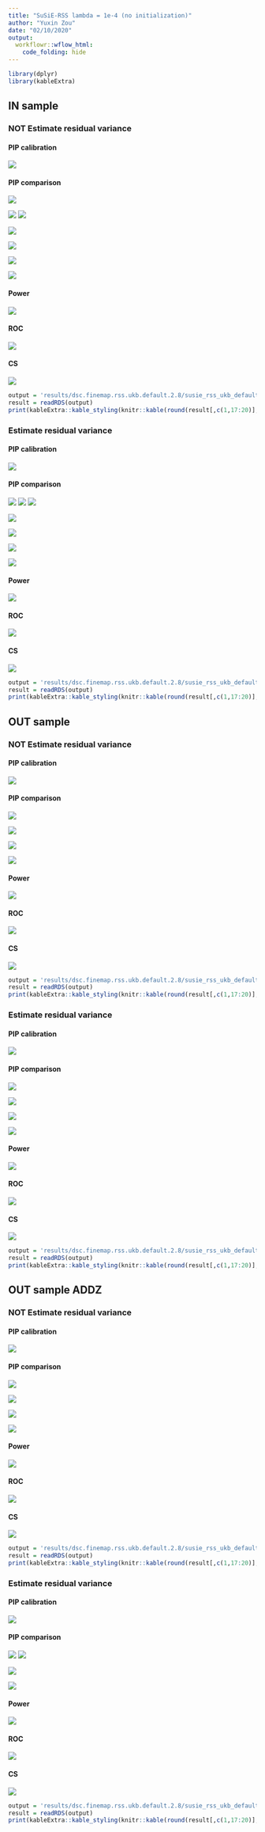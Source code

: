 ```yaml
---
title: "SuSiE-RSS lambda = 1e-4 (no initialization)"
author: "Yuxin Zou"
date: "02/10/2020"
output:
  workflowr::wflow_html:
    code_folding: hide
---
```


```r
library(dplyr)
library(kableExtra)
```

## IN sample

### NOT Estimate residual variance

#### PIP calibration

![](assets/dsc.finemap.rss.ukb.default.2.8/susie_rss_ukb_default_pip_calibration/susie_rss_ukb_default_pip_initNA_AZFALSE_ldin_sample_ERFALSE_lamb1e-04_pipcali.png)

#### PIP comparison

![](assets/dsc.finemap.rss.ukb.default.2.8/susie_rss_ukb_default_pip_comparison/susie_rss_ukb_default_pip_initNA_AZFALSE_ldin_sample_ERFALSE_lamb1e-04_rssVSsusie.png)

![](assets/dsc.finemap.rss.ukb.default.2.8/susie_rss_ukb_default_pip_comparison/susie_rss_ukb_default_pip_initNA_AZFALSE_ldin_sample_ERFALSE_lamb1e-04_rssVScaviar.png)
![](assets/dsc.finemap.rss.ukb.default.2.8/susie_rss_ukb_default_pip_comparison/susie_rss_ukb_default_pip_initNA_AZFALSE_ldin_sample_ERFALSE_lamb1e-04_rssVSfinemap.png)

![](assets/dsc.finemap.rss.ukb.default.2.8/susie_rss_ukb_default_pip_comparison/susie_rss_ukb_default_pip_initNA_AZFALSE_ldin_sample_ERFALSE_lamb1e-04_rssVSfinemapv3.png)

![](assets/dsc.finemap.rss.ukb.default.2.8/susie_rss_ukb_default_pip_comparison/susie_rss_ukb_default_pip_initNA_AZFALSE_ldin_sample_ERFALSE_lamb1e-04_susieVScaviar.png)

![](assets/dsc.finemap.rss.ukb.default.2.8/susie_rss_ukb_default_pip_comparison/susie_rss_ukb_default_pip_initNA_AZFALSE_ldin_sample_ERFALSE_lamb1e-04_susieVSfinemap.png)

![](assets/dsc.finemap.rss.ukb.default.2.8/susie_rss_ukb_default_pip_comparison/susie_rss_ukb_default_pip_initNA_AZFALSE_ldin_sample_ERFALSE_lamb1e-04_susieVSfinemapv3.png)

#### Power

![](assets/dsc.finemap.rss.ukb.default.2.8/susie_rss_ukb_default_roc/susie_rss_ukb_default_pip_initNA_AZFALSE_ldin_sample_ERFALSE_lamb1e-04_roc_all_power_combine.png)

#### ROC

![](assets/dsc.finemap.rss.ukb.default.2.8/susie_rss_ukb_default_roc/susie_rss_ukb_default_pip_initNA_AZFALSE_ldin_sample_ERFALSE_lamb1e-04_roc_all_roc_combine.png)

#### CS

![](assets/dsc.finemap.rss.ukb.default.2.8/susie_rss_ukb_default_cs_compare/susie_rss_ukb_default_pip_initNA_AZFALSE_ldin_sample_ERFALSE_lamb1e-04_cs_plots.png)

```r
output = 'results/dsc.finemap.rss.ukb.default.2.8/susie_rss_ukb_default_cs_compare/susie_rss_ukb_default_pip_initNA_AZFALSE_ldin_sample_ERFALSE_lamb1e-04_cs.rds'
result = readRDS(output)
print(kableExtra::kable_styling(knitr::kable(round(result[,c(1,17:20)],4))))
```

### Estimate residual variance

#### PIP calibration

![](assets/dsc.finemap.rss.ukb.default.2.8/susie_rss_ukb_default_pip_calibration/susie_rss_ukb_default_pip_initNA_AZFALSE_ldin_sample_ERTRUE_lamb1e-04_pipcali.png)

#### PIP comparison

![](assets/dsc.finemap.rss.ukb.default.2.8/susie_rss_ukb_default_pip_comparison/susie_rss_ukb_default_pip_initNA_AZFALSE_ldin_sample_ERTRUE_lamb1e-04_rssVSsusie.png)
![](assets/dsc.finemap.rss.ukb.default.2.8/susie_rss_ukb_default_pip_comparison/susie_rss_ukb_default_pip_initNA_AZFALSE_ldin_sample_ERTRUE_lamb1e-04_rssVScaviar.png)
![](assets/dsc.finemap.rss.ukb.default.2.8/susie_rss_ukb_default_pip_comparison/susie_rss_ukb_default_pip_initNA_AZFALSE_ldin_sample_ERTRUE_lamb1e-04_rssVSfinemap.png)

![](assets/dsc.finemap.rss.ukb.default.2.8/susie_rss_ukb_default_pip_comparison/susie_rss_ukb_default_pip_initNA_AZFALSE_ldin_sample_ERTRUE_lamb1e-04_rssVSfinemapv3.png)

![](assets/dsc.finemap.rss.ukb.default.2.8/susie_rss_ukb_default_pip_comparison/susie_rss_ukb_default_pip_initNA_AZFALSE_ldin_sample_ERTRUE_lamb1e-04_susieVScaviar.png)

![](assets/dsc.finemap.rss.ukb.default.2.8/susie_rss_ukb_default_pip_comparison/susie_rss_ukb_default_pip_initNA_AZFALSE_ldin_sample_ERTRUE_lamb1e-04_susieVSfinemap.png)

![](assets/dsc.finemap.rss.ukb.default.2.8/susie_rss_ukb_default_pip_comparison/susie_rss_ukb_default_pip_initNA_AZFALSE_ldin_sample_ERTRUE_lamb1e-04_susieVSfinemapv3.png)

#### Power

![](assets/dsc.finemap.rss.ukb.default.2.8/susie_rss_ukb_default_roc/susie_rss_ukb_default_pip_initNA_AZFALSE_ldin_sample_ERTRUE_lamb1e-04_roc_all_power_combine.png)

#### ROC

![](assets/dsc.finemap.rss.ukb.default.2.8/susie_rss_ukb_default_roc/susie_rss_ukb_default_pip_initNA_AZFALSE_ldin_sample_ERTRUE_lamb1e-04_roc_all_roc_combine.png)

#### CS

![](assets/dsc.finemap.rss.ukb.default.2.8/susie_rss_ukb_default_cs_compare/susie_rss_ukb_default_pip_initNA_AZFALSE_ldin_sample_ERTRUE_lamb1e-04_cs_plots.png)

```r
output = 'results/dsc.finemap.rss.ukb.default.2.8/susie_rss_ukb_default_cs_compare/susie_rss_ukb_default_pip_initNA_AZFALSE_ldin_sample_ERTRUE_lamb1e-04_cs.rds'
result = readRDS(output)
print(kableExtra::kable_styling(knitr::kable(round(result[,c(1,17:20)],4))))
```

## OUT sample

### NOT Estimate residual variance

#### PIP calibration

![](assets/dsc.finemap.rss.ukb.default.2.8/susie_rss_ukb_default_pip_calibration/susie_rss_ukb_default_pip_initNA_AZFALSE_ldref_sample_ERFALSE_lamb1e-04_pipcali.png)

#### PIP comparison

![](assets/dsc.finemap.rss.ukb.default.2.8/susie_rss_ukb_default_pip_comparison/susie_rss_ukb_default_pip_initNA_AZFALSE_ldref_sample_ERFALSE_lamb1e-04_rssVSsusie.png)

![](assets/dsc.finemap.rss.ukb.default.2.8/susie_rss_ukb_default_pip_comparison/susie_rss_ukb_default_pip_initNA_AZFALSE_ldref_sample_ERFALSE_lamb1e-04_rssVScaviar.png)

![](assets/dsc.finemap.rss.ukb.default.2.8/susie_rss_ukb_default_pip_comparison/susie_rss_ukb_default_pip_initNA_AZFALSE_ldref_sample_ERFALSE_lamb1e-04_rssVSfinemap.png)

![](assets/dsc.finemap.rss.ukb.default.2.8/susie_rss_ukb_default_pip_comparison/susie_rss_ukb_default_pip_initNA_AZFALSE_ldref_sample_ERFALSE_lamb1e-04_rssVSfinemapv3.png)

#### Power

![](assets/dsc.finemap.rss.ukb.default.2.8/susie_rss_ukb_default_roc/susie_rss_ukb_default_pip_initNA_AZFALSE_ldref_sample_ERFALSE_lamb1e-04_roc_all_power_combine.png)

#### ROC

![](assets/dsc.finemap.rss.ukb.default.2.8/susie_rss_ukb_default_roc/susie_rss_ukb_default_pip_initNA_AZFALSE_ldref_sample_ERFALSE_lamb1e-04_roc_all_roc_combine.png)

#### CS

![](assets/dsc.finemap.rss.ukb.default.2.8/susie_rss_ukb_default_cs_compare/susie_rss_ukb_default_pip_initNA_AZFALSE_ldref_sample_ERFALSE_lamb1e-04_cs_plots.png)

```r
output = 'results/dsc.finemap.rss.ukb.default.2.8/susie_rss_ukb_default_cs_compare/susie_rss_ukb_default_pip_initNA_AZFALSE_ldref_sample_ERFALSE_lamb1e-04_cs.rds'
result = readRDS(output)
print(kableExtra::kable_styling(knitr::kable(round(result[,c(1,17:20)],4))))
```

### Estimate residual variance

#### PIP calibration

![](assets/dsc.finemap.rss.ukb.default.2.8/susie_rss_ukb_default_pip_calibration/susie_rss_ukb_default_pip_initNA_AZFALSE_ldref_sample_ERTRUE_lamb1e-04_pipcali.png)

#### PIP comparison

![](assets/dsc.finemap.rss.ukb.default.2.8/susie_rss_ukb_default_pip_comparison/susie_rss_ukb_default_pip_initNA_AZFALSE_ldref_sample_ERTRUE_lamb1e-04_rssVSsusie.png)

![](assets/dsc.finemap.rss.ukb.default.2.8/susie_rss_ukb_default_pip_comparison/susie_rss_ukb_default_pip_initNA_AZFALSE_ldref_sample_ERTRUE_lamb1e-04_rssVScaviar.png)

![](assets/dsc.finemap.rss.ukb.default.2.8/susie_rss_ukb_default_pip_comparison/susie_rss_ukb_default_pip_initNA_AZFALSE_ldref_sample_ERTRUE_lamb1e-04_rssVSfinemap.png)

![](assets/dsc.finemap.rss.ukb.default.2.8/susie_rss_ukb_default_pip_comparison/susie_rss_ukb_default_pip_initNA_AZFALSE_ldref_sample_ERTRUE_lamb1e-04_rssVSfinemapv3.png)

#### Power

![](assets/dsc.finemap.rss.ukb.default.2.8/susie_rss_ukb_default_roc/susie_rss_ukb_default_pip_initNA_AZFALSE_ldref_sample_ERTRUE_lamb1e-04_roc_all_power_combine.png)

#### ROC

![](assets/dsc.finemap.rss.ukb.default.2.8/susie_rss_ukb_default_roc/susie_rss_ukb_default_pip_initNA_AZFALSE_ldref_sample_ERTRUE_lamb1e-04_roc_all_roc_combine.png)

#### CS

![](assets/dsc.finemap.rss.ukb.default.2.8/susie_rss_ukb_default_cs_compare/susie_rss_ukb_default_pip_initNA_AZFALSE_ldref_sample_ERTRUE_lamb1e-04_cs_plots.png)

```r
output = 'results/dsc.finemap.rss.ukb.default.2.8/susie_rss_ukb_default_cs_compare/susie_rss_ukb_default_pip_initNA_AZFALSE_ldref_sample_ERTRUE_lamb1e-04_cs.rds'
result = readRDS(output)
print(kableExtra::kable_styling(knitr::kable(round(result[,c(1,17:20)],4))))
```

## OUT sample ADDZ

### NOT Estimate residual variance

#### PIP calibration

![](assets/dsc.finemap.rss.ukb.default.2.8/susie_rss_ukb_default_pip_calibration/susie_rss_ukb_default_pip_initNA_AZTRUE_ldref_sample_ERFALSE_lamb1e-04_pipcali.png)

#### PIP comparison

![](assets/dsc.finemap.rss.ukb.default.2.8/susie_rss_ukb_default_pip_comparison/susie_rss_ukb_default_pip_initNA_AZTRUE_ldref_sample_ERFALSE_lamb1e-04_rssVSsusie.png)

![](assets/dsc.finemap.rss.ukb.default.2.8/susie_rss_ukb_default_pip_comparison/susie_rss_ukb_default_pip_initNA_AZTRUE_ldref_sample_ERFALSE_lamb1e-04_rssVScaviar.png)

![](assets/dsc.finemap.rss.ukb.default.2.8/susie_rss_ukb_default_pip_comparison/susie_rss_ukb_default_pip_initNA_AZTRUE_ldref_sample_ERFALSE_lamb1e-04_rssVSfinemap.png)

![](assets/dsc.finemap.rss.ukb.default.2.8/susie_rss_ukb_default_pip_comparison/susie_rss_ukb_default_pip_initNA_AZTRUE_ldref_sample_ERFALSE_lamb1e-04_rssVSfinemapv3.png)

#### Power

![](assets/dsc.finemap.rss.ukb.default.2.8/susie_rss_ukb_default_roc/susie_rss_ukb_default_pip_initNA_AZTRUE_ldref_sample_ERFALSE_lamb1e-04_roc_all_power_combine.png)

#### ROC

![](assets/dsc.finemap.rss.ukb.default.2.8/susie_rss_ukb_default_roc/susie_rss_ukb_default_pip_initNA_AZTRUE_ldref_sample_ERFALSE_lamb1e-04_roc_all_roc_combine.png)

#### CS

![](assets/dsc.finemap.rss.ukb.default.2.8/susie_rss_ukb_default_cs_compare/susie_rss_ukb_default_pip_initNA_AZTRUE_ldref_sample_ERFALSE_lamb1e-04_cs_plots.png)

```r
output = 'results/dsc.finemap.rss.ukb.default.2.8/susie_rss_ukb_default_cs_compare/susie_rss_ukb_default_pip_initNA_AZTRUE_ldref_sample_ERFALSE_lamb1e-04_cs.rds'
result = readRDS(output)
print(kableExtra::kable_styling(knitr::kable(round(result[,c(1,17:20)],4))))
```

### Estimate residual variance

#### PIP calibration

![](assets/dsc.finemap.rss.ukb.default.2.8/susie_rss_ukb_default_pip_calibration/susie_rss_ukb_default_pip_initNA_AZTRUE_ldref_sample_ERTRUE_lamb1e-04_pipcali.png)

#### PIP comparison

![](assets/dsc.finemap.rss.ukb.default.2.8/susie_rss_ukb_default_pip_comparison/susie_rss_ukb_default_pip_initNA_AZTRUE_ldref_sample_ERTRUE_lamb1e-04_rssVSsusie.png)
![](assets/dsc.finemap.rss.ukb.default.2.8/susie_rss_ukb_default_pip_comparison/susie_rss_ukb_default_pip_initNA_AZTRUE_ldref_sample_ERTRUE_lamb1e-04_rssVScaviar.png)

![](assets/dsc.finemap.rss.ukb.default.2.8/susie_rss_ukb_default_pip_comparison/susie_rss_ukb_default_pip_initNA_AZTRUE_ldref_sample_ERTRUE_lamb1e-04_rssVSfinemap.png)

![](assets/dsc.finemap.rss.ukb.default.2.8/susie_rss_ukb_default_pip_comparison/susie_rss_ukb_default_pip_initNA_AZTRUE_ldref_sample_ERTRUE_lamb1e-04_rssVSfinemapv3.png)

#### Power

![](assets/dsc.finemap.rss.ukb.default.2.8/susie_rss_ukb_default_roc/susie_rss_ukb_default_pip_initNA_AZTRUE_ldref_sample_ERTRUE_lamb1e-04_roc_all_power_combine.png)

#### ROC

![](assets/dsc.finemap.rss.ukb.default.2.8/susie_rss_ukb_default_roc/susie_rss_ukb_default_pip_initNA_AZTRUE_ldref_sample_ERTRUE_lamb1e-04_roc_all_roc_combine.png)

#### CS

![](assets/dsc.finemap.rss.ukb.default.2.8/susie_rss_ukb_default_cs_compare/susie_rss_ukb_default_pip_initNA_AZTRUE_ldref_sample_ERTRUE_lamb1e-04_cs_plots.png)

```r
output = 'results/dsc.finemap.rss.ukb.default.2.8/susie_rss_ukb_default_cs_compare/susie_rss_ukb_default_pip_initNA_AZTRUE_ldref_sample_ERTRUE_lamb1e-04_cs.rds'
result = readRDS(output)
print(kableExtra::kable_styling(knitr::kable(round(result[,c(1,17:20)],4))))
```
